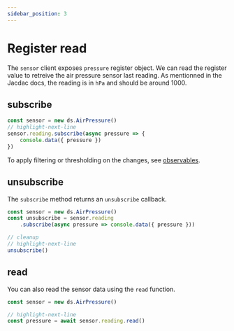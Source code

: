 ```yaml
---
sidebar_position: 3
---
```


# Register read

The `sensor` client exposes `pressure` register object.
We can read the register value to retreive the air pressure
sensor last reading. As mentionned in the Jacdac docs,
the reading is in `hPa` and should be around 1000.

## subscribe

```ts edit
const sensor = new ds.AirPressure()
// highlight-next-line
sensor.reading.subscribe(async pressure => {
    console.data({ pressure })
})
```

To apply filtering or thresholding on the changes, see [observables](/developer/observables).

## unsubscribe

The `subscribe` method returns an `unsubscribe` callback.

```ts edit
const sensor = new ds.AirPressure()
const unsubscribe = sensor.reading
    .subscribe(async pressure => console.data({ pressure }))

// cleanup
// highlight-next-line
unsubscribe()
```

## read

You can also read the sensor data using the `read` function.

```ts
const sensor = new ds.AirPressure()

// highlight-next-line
const pressure = await sensor.reading.read()
```
